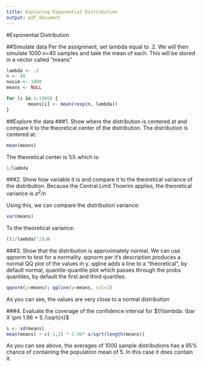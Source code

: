 ```yaml
---
title: Exploring Exponential Distribution
output: pdf_document
---
```

#Exponential Distribution

##Simulate data
Per the assignment, set lambda equal to .2.  We will then simulate 1000 n=40 samples and take the mean of each.  This will be stored in a vector called "means"

```r
lambda <- .2
n <- 40
nosim <- 1000
means <- NULL

for (i in 1:1000) {
        means[i] <- mean(rexp(n, lambda))
}
```

##Explore the data
###1. Show where the distribution is centered at and compare it to the theoretical center of the distribution.
The distribution is centered at:
```r
mean(means)
```
The theoretical center is $1/\lambda$ which is:

```r
1/lambda
```

###2. Show how variable it is and compare it to the theoretical variance of the distribution.
Because the Central Limit Thoerim applies, the theoretical variance is $\sigma^2 / n$

Using this, we can compare the distribution variance:
```r
var(means)
```

To the theoretical variance:
```r
((1/lambda)^2)/n
```


###3. Show that the distribution is approximately normal.
We can use qqnorm to test for a normality.  qqnorm per it's description produces a normal QQ plot of the values in y. qqline adds a line to a “theoretical”, by default normal, quantile-quantile plot which passes through the probs quantiles, by default the first and third quartiles.

```r
qqnorm(y=means); qqline(y=means, col=2)
```

As you can see, the values are very close to a normal distribution

###4. Evaluate the coverage of the confidence interval for $1/\lambda: \bar X \pm 1.96 * S /\sqrt{n}$

```r
s <- sd(means)
mean(means) + c(-1,1) * 1.96* s/sqrt(length(means))
```
As you can see above, the averages of 1000 sample distributions has a 95% chance of containing the population mean of 5.  In this case it does contain it.
